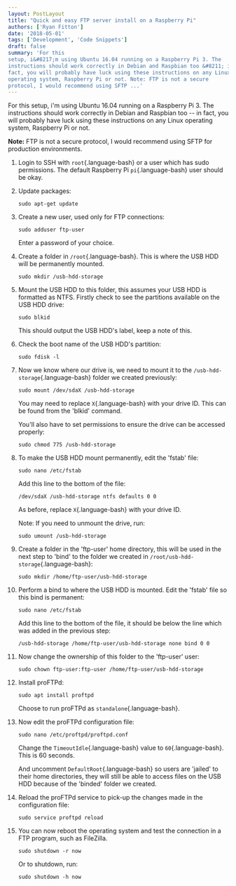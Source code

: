 ```yaml
---
layout: PostLayout
title: "Quick and easy FTP server install on a Raspberry Pi"
authors: ['Ryan Fitton']
date: '2018-05-01'
tags: ['Development', 'Code Snippets']
draft: false
summary: 'For this
setup, i&#8217;m using Ubuntu 16.04 running on a Raspberry Pi 3. The
instructions should work correctly in Debian and Raspbian too &#8211; in
fact, you will probably have luck using these instructions on any Linux
operating system, Raspberry Pi or not. Note: FTP is not a secure
protocol, I would recommend using SFTP ...'
---
```


For this setup, i'm using Ubuntu 16.04 running on a Raspberry Pi 3. The
instructions should work correctly in Debian and Raspbian too -- in
fact, you will probably have luck using these instructions on any Linux
operating system, Raspberry Pi or not.

**Note:** FTP is not a secure protocol, I would recommend using SFTP for
production environments.

1.  Login to SSH with `root`{.language-bash} or a user which has sudo
    permissions. The default Raspberry Pi `pi`{.language-bash} user
    should be okay.

2.  Update packages:

    ``` language-bash
    sudo apt-get update
    ```

3.  Create a new user, used only for FTP connections:

    ``` language-bash
    sudo adduser ftp-user
    ```

    Enter a password of your choice.

4.  Create a folder in `/root`{.language-bash}. This is where the USB
    HDD will be permanently mounted.

    ``` language-bash
    sudo mkdir /usb-hdd-storage
    ```

5.  Mount the USB HDD to this folder, this assumes your USB HDD is
    formatted as NTFS. Firstly check to see the partitions available on
    the USB HDD drive:

    ``` language-bash
    sudo blkid
    ```

    This should output the USB HDD's label, keep a note of this.

6.  Check the boot name of the USB HDD's partition:

    ``` language-bash
    sudo fdisk -l
    ```

7.  Now we know where our drive is, we need to mount it to the
    `/usb-hdd-storage`{.language-bash} folder we created previously:

    ``` language-bash
    sudo mount /dev/sdaX /usb-hdd-storage
    ```

    You may need to replace `X`{.language-bash} with your drive ID. This
    can be found from the 'blkid' command.

    You'll also have to set permissions to ensure the drive can be
    accessed properly:

    ``` language-bash
    sudo chmod 775 /usb-hdd-storage
    ```

8.  To make the USB HDD mount permanently, edit the 'fstab' file:

    ``` language-bash
    sudo nano /etc/fstab
    ```

    Add this line to the bottom of the file:

    ``` language-bash
    /dev/sdaX /usb-hdd-storage ntfs defaults 0 0
    ```

    As before, replace `X`{.language-bash} with your drive ID.

    Note: If you need to unmount the drive, run:

    ``` language-bash
    sudo umount /usb-hdd-storage
    ```

9.  Create a folder in the 'ftp-user' home directory, this will be used
    in the next step to 'bind' to the folder we created in
    `/root/usb-hdd-storage`{.language-bash}:

    ``` language-bash
    sudo mkdir /home/ftp-user/usb-hdd-storage
    ```

10. Perform a bind to where the USB HDD is mounted. Edit the 'fstab'
    file so this bind is permanent:

    ``` language-bash
    sudo nano /etc/fstab
    ```

    Add this line to the bottom of the file, it should be below the line
    which was added in the previous step:

    ``` language-bash
    /usb-hdd-storage /home/ftp-user/usb-hdd-storage none bind 0 0
    ```

11. Now change the ownership of this folder to the 'ftp-user' user:

    ``` language-bash
    sudo chown ftp-user:ftp-user /home/ftp-user/usb-hdd-storage
    ```

12. Install proFTPd:

    ``` language-bash
    sudo apt install proftpd
    ```

    Choose to run proFTPd as `standalone`{.language-bash}.

13. Now edit the proFTPd configuration file:

    ``` language-bash
    sudo nano /etc/proftpd/proftpd.conf
    ```

    Change the `TimeoutIdle`{.language-bash} value to
    `60`{.language-bash}. This is 60 seconds.

    And uncomment `DefaultRoot`{.language-bash} so users are 'jailed' to
    their home directories, they will still be able to access files on
    the USB HDD because of the 'binded' folder we created.

14. Reload the proFTPd service to pick-up the changes made in the
    configuration file:

    ``` language-bash
    sudo service proftpd reload
    ```

15. You can now reboot the operating system and test the connection in a
    FTP program, such as FileZilla.

    ``` language-bash
    sudo shutdown -r now
    ```

    Or to shutdown, run:

    ``` language-bash
    sudo shutdown -h now
    ```
